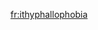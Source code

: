 {{only-in|[[Appendix:English unattested phobias|Wiktionary's list of unattested phobias]]}}
<!-- nolanguage/box for AF fo the present -->

[[fr:ithyphallophobia]]